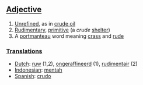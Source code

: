 ==[[Adjective]]==

# [[Unrefined]], as in [[crude oil]]
# [[Rudimentary]], [[primitive]] (a ''crude'' [[shelter]])
# A [[portmanteau]] word meaning [[crass]] and [[rude]]

===[[Translation]]s===

*[[Dutch]]: [[ruw]] (1,2), [[ongeraffineerd]] (1), [[rudimentair]] (2)
*[[Indonesian]]: [[mentah]]
*[[Spanish]]: [[crudo]]